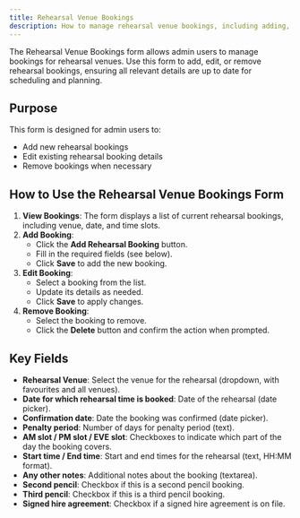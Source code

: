 ```yaml
---
title: Rehearsal Venue Bookings
description: How to manage rehearsal venue bookings, including adding, editing, and removing bookings.
---
```


The Rehearsal Venue Bookings form allows admin users to manage bookings for rehearsal venues. Use this form to add, edit, or remove rehearsal bookings, ensuring all relevant details are up to date for scheduling and planning.

## Purpose
This form is designed for admin users to:
- Add new rehearsal bookings
- Edit existing rehearsal booking details
- Remove bookings when necessary

## How to Use the Rehearsal Venue Bookings Form

1. **View Bookings**: The form displays a list of current rehearsal bookings, including venue, date, and time slots.
2. **Add Booking**:
   - Click the **Add Rehearsal Booking** button.
   - Fill in the required fields (see below).
   - Click **Save** to add the new booking.
3. **Edit Booking**:
   - Select a booking from the list.
   - Update its details as needed.
   - Click **Save** to apply changes.
4. **Remove Booking**:
   - Select the booking to remove.
   - Click the **Delete** button and confirm the action when prompted.

## Key Fields
- **Rehearsal Venue**: Select the venue for the rehearsal (dropdown, with favourites and all venues).
- **Date for which rehearsal time is booked**: Date of the rehearsal (date picker).
- **Confirmation date**: Date the booking was confirmed (date picker).
- **Penalty period**: Number of days for penalty period (text).
- **AM slot / PM slot / EVE slot**: Checkboxes to indicate which part of the day the booking covers.
- **Start time / End time**: Start and end times for the rehearsal (text, HH:MM format).
- **Any other notes**: Additional notes about the booking (textarea).
- **Second pencil**: Checkbox if this is a second pencil booking.
- **Third pencil**: Checkbox if this is a third pencil booking.
- **Signed hire agreement**: Checkbox if a signed hire agreement is on file.
